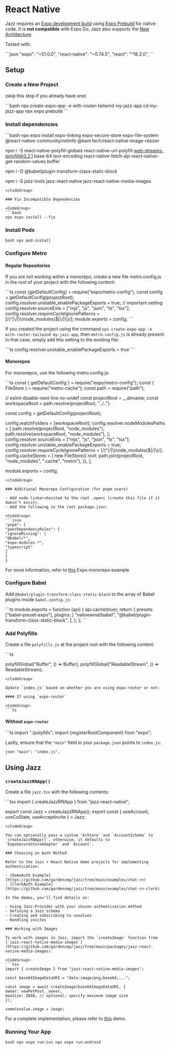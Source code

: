 
# <span id="react-native">React Native</span>

Jazz requires an [Expo development build](https://docs.expo.dev/develop/development-builds/introduction/) using [Expo Prebuild](https://docs.expo.dev/workflow/prebuild/) for native code. It is **not compatible** with Expo Go. Jazz also supports the [New Architecture](https://docs.expo.dev/guides/new-architecture/).

Tested with:

<CodeGroup>
    ```json "expo": "~51.0.0", "react-native": "~0.74.5", "react": "^18.2.0",
    ```
</CodeGroup>

## <span id="react-native-setup">Setup</span>

### Create a New Project

(skip this step if you already have one)

<CodeGroup>
    ```bash npx create-expo-app -e with-router-tailwind my-jazz-app cd
    my-jazz-app npx expo prebuild ```
</CodeGroup>

### Install dependencies

<CodeGroup>
  ```bash
  npx expo install expo-linking expo-secure-store expo-file-system @react-native-community/netinfo @bam.tech/react-native-image-resizer

npm i -S react-native-polyfill-globals react-native-url-polyfill web-streams-polyfill@3.2.1 base-64 text-encoding react-native-fetch-api react-native-get-random-values buffer

npm i -D @babel/plugin-transform-class-static-block

npm i -S jazz-tools jazz-react-native jazz-react-native-media-images

````
</CodeGroup>

### Fix Incompatible Dependencies

<CodeGroup>
```bash
npx expo install --fix
````

</CodeGroup>

### Install Pods

<CodeGroup>```bash npx pod-install ```</CodeGroup>

### Configure Metro

#### Regular Repositories

If you are not working within a monorepo, create a new file metro.config.js in the root of your project with the following content:

<CodeGroup>
    ```ts const {getDefaultConfig} = require("expo/metro-config"); const config
    = getDefaultConfig(projectRoot);
    config.resolver.unstable_enablePackageExports = true; // important setting
    config.resolver.sourceExts = ["mjs", "js", "json", "ts", "tsx"];
    config.resolver.requireCycleIgnorePatterns =
    [/(^|\/|\\)node_modules($|\/|\\)/]; module.exports = config; ```
</CodeGroup>

If you created the project using the command `npx create-expo-app -e with-router-tailwind my-jazz-app`, then `metro.config.js` is already present. In that case, simply add this setting to the existing file:

<CodeGroup>
    ```ts config.resolver.unstable_enablePackageExports = true ```
</CodeGroup>

#### Monorepos

For monorepos, use the following metro.config.js:

<CodeGroup>
  ```ts
  const { getDefaultConfig } = require("expo/metro-config");
  const { FileStore } = require("metro-cache");
  const path = require("path");

// eslint-disable-next-line no-undef
const projectRoot = \_\_dirname;
const workspaceRoot = path.resolve(projectRoot, "../..");

const config = getDefaultConfig(projectRoot);

config.watchFolders = [workspaceRoot];
config.resolver.nodeModulesPaths = [
path.resolve(projectRoot, "node_modules"),
path.resolve(workspaceRoot, "node_modules"),
];
config.resolver.sourceExts = ["mjs", "js", "json", "ts", "tsx"];
config.resolver.unstable_enablePackageExports = true;
config.resolver.requireCycleIgnorePatterns = [/(^|\/|\\)node_modules($|\/|\\)/];
config.cacheStores = [
new FileStore({
root: path.join(projectRoot, "node_modules", ".cache", "metro"),
}),
];

module.exports = config;

````
</CodeGroup>

### Additional Monorepo Configuration (for pnpm users)

- Add node-linker=hoisted to the root .npmrc (create this file if it doesn’t exist).
- Add the following to the root package.json:

<CodeGroup>
```json
"pnpm": {
"peerDependencyRules": {
"ignoreMissing": [
"@babel/*",
"expo-modules-*",
"typescript"
]
}
}
````

</CodeGroup>

For more information, refer to [this](https://github.com/byCedric/expo-monorepo-example#pnpm-workarounds) Expo monorepo example.

### Configure Babel

Add `@babel/plugin-transform-class-static-block` to the array of Babel plugins inside `babel.config.js`:

<CodeGroup>
  ```ts
  module.exports = function (api) {
  api.cache(true);
  return {
  presets: ["babel-preset-expo"],
  plugins: [
  "nativewind/babel",
  "@babel/plugin-transform-class-static-block",
  ],
};
};
  ```
</CodeGroup>

### Add Polyfills

Create a file `polyfills.js` at the project root with the following content:

<CodeGroup>
  ```ts

polyfillGlobal("Buffer", () => Buffer);
polyfillGlobal("ReadableStream", () => ReadableStream);

````
</CodeGroup>

Update `index.js` based on whether you are using expo-router or not:

#### If using `expo-router`

<CodeGroup>
```ts
````

</CodeGroup>

#### Without `expo-router`

<CodeGroup>
    ```ts import "./polyfills"; import {registerRootComponent} from "expo";
</CodeGroup>

Lastly, ensure that the `"main"` field in your `package.json` points to `index.js`:

<CodeGroup>```json "main": "index.js", ```</CodeGroup>

## <span id="react-native-using-jazz">Using Jazz</span>

### `createJazzRNApp()`

Create a file `jazz.tsx` with the following contents:

<CodeGroup>
  ```tsx
  import { createJazzRNApp } from "jazz-react-native";

export const Jazz = createJazzRNApp();
export const { useAccount, useCoState, useAcceptInvite } = Jazz;

````
</CodeGroup>

You can optionally pass a custom `kvStore` and `AccountSchema` to `createJazzRNApp()`, otherwise, it defaults to `ExpoSecureStoreAdapter` and `Account`.

### Choosing an Auth Method

Refer to the Jazz + React Native demo projects for implementing authentication:

- [DemoAuth Example](https://github.com/gardencmp/jazz/tree/main/examples/chat-rn)
- [ClerkAuth Example](https://github.com/gardencmp/jazz/tree/main/examples/chat-rn-clerk)

In the demos, you'll find details on:

- Using Jazz.Provider with your chosen authentication method
- Defining a Jazz schema
- Creating and subscribing to covalues
- Handling invites

### Working with Images

To work with images in Jazz, import the `createImage` function from [`jazz-react-native-media-images`](https://github.com/gardencmp/jazz/tree/main/packages/jazz-react-native-media-images).

<CodeGroup>
```tsx
import { createImage } from "jazz-react-native-media-images";

const base64ImageDataURI = "data:image/png;base64,...";

const image = await createImage(base64ImageDataURI, {
owner: newPetPost._owner,
maxSize: 2048, // optional: specify maximum image size
});

someCovalue.image = image;
````

</CodeGroup>

For a complete implementation, please refer to [this](https://github.com/gardencmp/jazz/blob/main/examples/pets/src/3_NewPetPostForm.tsx) demo.

### Running Your App

<CodeGroup>```bash npx expo run:ios npx expo run:android ```</CodeGroup>
